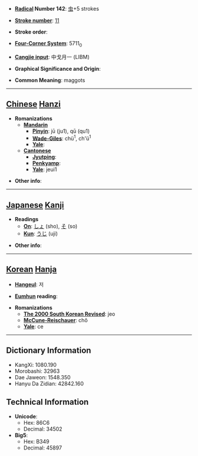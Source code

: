 * '''[[Wiktionary:Chinese radical index| Radical]] Number 142''': [[Wiktionary:Chinese radical index 虫|虫]]+5 strokes

* '''[[Wiktionary:Chinese total strokes index|Stroke number]]''': [[Wiktionary:Chinese total strokes index 11|11]]

* '''Stroke order''': 

* '''[[Wiktionary:Chinese four corner index|Four-Corner System]]''': 5711<sub>0</sub>

* '''[[Wiktionary:Chinese Cangjie index|Cangjie input]]''': 中戈月一 (LIBM)

* '''Graphical Significance and Origin''': 

* '''Common Meaning''': maggots

----

== [[Chinese]] [[Hanzi]] ==

* '''Romanizations'''
** '''[[Mandarin]]'''
*** '''[[Pinyin]]''': jū (ju1), qū (qu1)
*** '''[[Wade-Giles]]''': chü<sup>1</sup>, ch'ü<sup>1</sup>
*** '''[[Yale]]''': 
** '''[[Cantonese]]'''
*** '''[[Jyutping]]''':
*** '''[[Penkyamp]]''': 
*** '''[[Yale]]''': jeui1

* '''Other info''': 

----

== [[Japanese]] [[Kanji]] ==

* '''Readings'''
** '''[[On]]''': [[しょ]] (sho), [[そ]] (so)
** '''[[Kun]]''': [[うじ]] (uji)

* '''Other info''':  

----

== [[Korean]] [[Hanja]] ==

* '''[[Hangeul]]''': 저

* '''[[Eumhun]] reading''': 

* '''Romanizations'''
** '''[[The 2000 South Korean Revised Romanization|The 2000 South Korean Revised]]''': jeo
** '''[[McCune-Reischauer]]''': chŏ
** '''[[Yale]]''': ce

----

== Dictionary Information ==

* KangXi: 1080.190
* Morobashi: 32963
* Dae Jaweon: 1548.350
* Hanyu Da Zidian: 42842.160

== Technical Information ==

* '''Unicode''':
** Hex: 86C6
** Decimal: 34502
* '''Big5''':
** Hex: B349
** Decimal: 45897